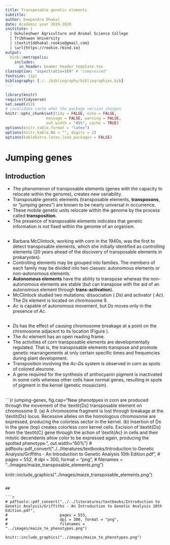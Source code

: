 ```yaml
---
title: Transposable genetic elements
subtitle: 
author: Deependra Dhakal
date: Academic year 2019-2020 
institute: |
  | Gokuleshwor Agriculture and Animal Science College
  | Tribhuwan University
  | \textit{ddhakal.rookie@gmail.com}
  | \url{https://rookie.rbind.io}
output: 
  binb::metropolis:
    includes:
      in_header: beamer_header_template.tex
classoption: "aspectratio=169" # "compressed"
fontsize: 11pt
bibliography: [./../bibliography/bibliographies.bib]
---
```


```r
library(knitr)
require(tidyverse)
set.seed(453)
# invalidate cache when the package version changes
knitr::opts_chunk$set(tidy = FALSE, echo = FALSE, 
                  message = FALSE, warning = FALSE,
                  out.width = "45%", cache = TRUE)
options(knitr.table.format = "latex")
options(knitr.kable.NA = "", digits = 2)
options(kableExtra.latex.load_packages = FALSE)
```

# Jumping genes

## Introduction

- The phenomenon of transposable elements (genes with the capacity to relocate within the genome), creates new variability.
- Transposable genetic elements (transposable elements, **transposons**, or "jumping genes") are known to be nearly universal in occurrence. 
- These mobile genetic units relocate within the genome by the process called **transposition**. 
- The presence of transposable elements indicates that genetic information is not fixed within the genome of an organism. 

##

- Barbara McClintock, working with corn in the 1940s, was the first to detect transposable elements, which she initially identified as controlling elements (20 years ahead of the discovery of transposable elements in prokaryotes). 
- Controlling elements may be grouped into families. The members of each family may be divided into two classes: autonomous elements or non-autonomous elements. 
- **Autonomous elements** have the ability to transpose whereas the non-autonomous elements are stable (but can transpose with the aid of an autonomous element through **trans-activation**).
- McClintock studied two mutations: dissociation ( _Ds_) and activator ( _Ac_). The _Ds_ element is located on chromosome 9. 
- _Ac_ is capable of autonomous movement, but _Ds_ moves only in the presence of _Ac_. 

##

- _Ds_ has the effect of causing chromosome breakage at a point on the chromosome adjacent to its location (Figure \ref{fig:jumping-genes}). 
- The _Ac_ element has an open reading frame. 
- The activities of corn transposable elements are developmentally regulated. That is, the transposable elements transpose and promote genetic rearrangements at only certain specific times and frequencies during plant development. 
- Transposition involving the _Ac_-_Ds_ system is observed in corn as spots of colored aleurone. 
- A gene required for the synthesis of anthocyanin pigment is inactivated in some cells whereas other cells have normal genes, resulting in spots of pigment in the kernel (genetic mosaicism).

##

```{r jumping-genes, fig.cap="New phenotpyes in corn are produced through the movement of the \\textit{Ds} transposable element on chromosome 9. (a) A chromosome fragment is lost through breakage at the \\textit{Ds} locus. Recessive alleles on the homologous chromosome are expressed, producing the colorless sector in the kernel. (b) Insertion of Ds in the gene (top) creates colorless corn kernel cells. Excision of \\textit{Ds} from the \\textit{C} gene through the action of \\textit{Ac} in cells and their mitotic decendents allow color to be expressed again, producing the spotted phenotype.", out.width="60%"}
# pdftools::pdf_convert("../../literatures/textbooks/Introduction to Genetic Analysis/Griffiths - An Introduction to Genetic Analysis 10th Edition.pdf",
#                       pages = 552,
#                       dpi = 300, format = "png",
#                       filenames = "../images/maize_transposable_elements.png")

knitr::include_graphics("../images/maize_transposable_elements.png")
```

## 

```r
# pdftools::pdf_convert("../../literatures/textbooks/Introduction to Genetic Analysis/Griffiths - An Introduction to Genetic Analysis 10th Edition.pdf",
#                       pages = 553,
#                       dpi = 300, format = "png",
#                       filenames = "../images/maize_te_phenotypes.png")

knitr::include_graphics("../images/maize_te_phenotypes.png")
```
